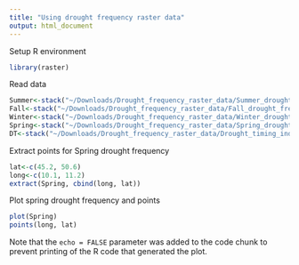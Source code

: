 ```yaml
---
title: "Using drought frequency raster data"
output: html_document
---
```


Setup R environment
```r
library(raster)
```

Read data
```r
Summer<-stack("~/Downloads/Drought_frequency_raster_data/Summer_drought_freq") # historic frequency of drought weeks of calendar year 20-32 
Fall<-stack("~/Downloads/Drought_frequency_raster_data/Fall_drought_freq") # historic frequency of drought weeks of calendar year 33-45 
Winter<-stack("~/Downloads/Drought_frequency_raster_data/Winter_drought_freq") # historic frequency of drought weeks of calendar year 46-52,1:6  
Spring<-stack("~/Downloads/Drought_frequency_raster_data/Spring_drought_freq") # historic frequency of drought weeks of calendar year 7-19 
DT<-stack("~/Downloads/Drought_frequency_raster_data/Drought_timing_index") # Index to describe the timing of drought, the log ratio of spring to summer drought frequency
```

Extract points for Spring drought frequency
```r
lat<-c(45.2, 50.6)
long<-c(10.1, 11.2)
extract(Spring, cbind(long, lat))
```

Plot spring drought frequency and points
```r
plot(Spring)
points(long, lat)
```

Note that the `echo = FALSE` parameter was added to the code chunk to prevent printing of the R code that generated the plot.
